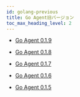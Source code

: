 ```yaml
---
id: golang-previous
title: Go Agent旧バージョン
toc_max_heading_level: 2
---
```


- [Go Agent 0.1.9](golang-0_1_9)

- [Go Agent 0.1.8](golang-0_1_8)

- [Go Agent 0.1.7](golang-0_1_7)

- [Go Agent 0.1.6](golang-0_1_6)

- [Go Agent 0.1.5](golang-0_1_5)

